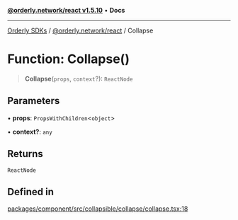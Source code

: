 [**@orderly.network/react v1.5.10**](/sdks/tech-doc/@orderly.network/react/README) • **Docs**

***

[Orderly SDKs](/sdks/tech-doc/packages) / [@orderly.network/react](/sdks/tech-doc/@orderly.network/react/README) / Collapse

# Function: Collapse()

> **Collapse**(`props`, `context`?): `ReactNode`

## Parameters

• **props**: `PropsWithChildren`\<`object`\>

• **context?**: `any`

## Returns

`ReactNode`

## Defined in

[packages/component/src/collapsible/collapse/collapse.tsx:18](https://github.com/OrderlyNetwork/js-sdk/blob/554ae704783e3b83c40bb234a899e8f02987d9b6/packages/component/src/collapsible/collapse/collapse.tsx#L18)

